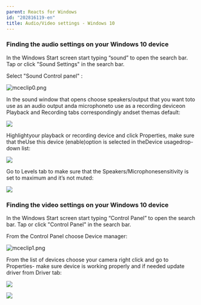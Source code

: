 ```yaml
---
parent: Reacts for Windows
id: "202816119-en"
title: Audio/Video settings - Windows 10
---
```

### Finding the audio settings on your Windows 10 device

In the Windows Start screen start typing “sound” to open the search bar. Tap or click "Sound Settings" in the search bar.

Select "Sound Control panel" :

![mceclip0.png](@assets/attachments/8367602039453.png)

In the sound window that opens choose speakers/output that you want toto use as an audio output anda microphoneto use as a recording deviceon Playback and Recording tabs correspondingly andset themas default:

![](@assets/attachments/A_V_Win8_2.png)

Highlightyour playback or recording device and click Properties, make sure that theUse this device (enable)option is selected in theDevice usagedrop-down list:

![](@assets/attachments/A_V_Win8_3.png)

Go to Levels tab to make sure that the Speakers/Microphonesensitivity is set to maximum and it’s not muted:

![](@assets/attachments/A_V_Win8_4.png)

### Finding the video settings on your Windows 10 device

In the Windows Start screen start typing “Control Panel” to open the search bar. Tap or click "Control Panel" in the search bar.

From the Control Panel choose Device manager:

![mceclip1.png](@assets/attachments/8367663324573.png)

From the list of devices choose your camera right click and go to Properties- make sure device is working properly and if needed update driver from Driver tab:

![](@assets/attachments/A_V_Win8_7.png)

![](@assets/attachments/A_V_Win8_8.png)


